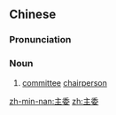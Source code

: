 ==Chinese==
{{zh-forms}}

===Pronunciation===
{{zh-pron
|m=zhǔwěi
|c=zyu2 wai2
|cat=n
}}

===Noun===
{{zh-noun}}

# [[committee]] [[chairperson]]

[[zh-min-nan:主委]]
[[zh:主委]]